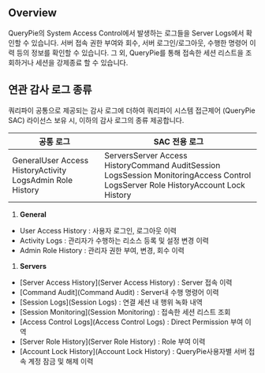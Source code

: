 ## Overview
QueryPie의 System Access Control에서 발생하는 로그들을 Server Logs에서 확인할 수 있습니다. 서버 접속 권한 부여와 회수, 서버 로그인/로그아웃, 수행한 명령어 이력 등의 정보를 확인할 수 있습니다.  그 외, QueryPie를 통해 접속한 세션 리스트을 조회하거나 세션을 강제종료 할 수 있습니다.

## 연관 감사 로그 종류
쿼리파이 공통으로 제공되는 감사 로그에 더하여 쿼리파이 시스템 접근제어 (QueryPie SAC) 라이선스 보유 시, 이하의 감사 로그의 종류 제공합니다.

| 공통 로그                                                     | SAC 전용 로그                                                                                                                         |
| --------------------------------------------------------- | --------------------------------------------------------------------------------------------------------------------------------- |
| GeneralUser Access HistoryActivity LogsAdmin Role History | ServersServer Access HistoryCommand AuditSession LogsSession MonitoringAccess Control LogsServer Role HistoryAccount Lock History |

1. **General**

* User Access History : 사용자 로그인, 로그아웃 이력
* Activity Logs : 관리자가 수행하는 리소스 등록 및 설정 변경 이력
* Admin Role History : 관리자 권한 부여, 변경, 회수 이력

1. **Servers**

* [Server Access History](Server Access History) : Server 접속 이력
* [Command Audit](Command Audit) : Server내 수행 명령어 이력
* [Session Logs](Session Logs) : 연결 세션 내 행위 녹화 내역
* [Session Monitoring](Session Monitoring) : 접속한 세션 리스트 조회
* [Access Control Logs](Access Control Logs) : Direct Permission 부여 이역
* [Server Role History](Server Role History) : Role 부여 이력
* [Account Lock History](Account Lock History) : QueryPie사용자별 서버 접속 계정 잠금 및 해제 이력
